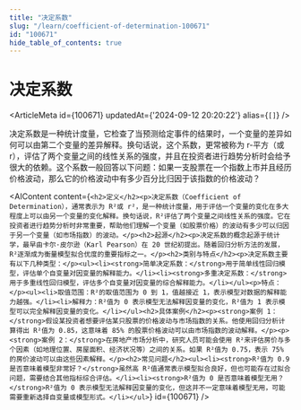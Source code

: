 ```yaml
---
title: "决定系数"
slug: "/learn/coefficient-of-determination-100671"
id: "100671"
hide_table_of_contents: true
---
```



# 决定系数

<ArticleMeta id={100671} updatedAt={'2024-09-12 20:20:22'} alias={`[]`} />
<div className='border-solid border-b border-t-0 my-4 border-[var(--ifm-color-gray-300)]' />

决定系数是一种统计度量，它检查了当预测给定事件的结果时，一个变量的差异如何可以由第二个变量的差异解释。换句话说，这个系数，更常被称为 r-平方（或 r），评估了两个变量之间的线性关系的强度，并且在投资者进行趋势分析时会给予很大的依赖。这个系数一般回答以下问题：如果一支股票在一个指数上市并且经历价格波动，那么它的价格波动中有多少百分比归因于该指数的价格波动？

<AIContent content={`<h2>定义</h2><p>决定系数（Coefficient of Determination），通常表示为 R²或 r²，是一种统计度量，用于评估一个变量的变化在多大程度上可以由另一个变量的变化解释。换句话说，R²评估了两个变量之间线性关系的强度。它在投资者进行趋势分析时非常重要，帮助他们理解一个变量（如股票价格）的波动有多少可以归因于另一个变量（如市场指数）的波动。</p><h2>起源</h2><p>决定系数的概念起源于统计学，最早由卡尔·皮尔逊（Karl Pearson）在 20 世纪初提出。随着回归分析方法的发展，R²逐渐成为衡量模型拟合优度的重要指标之一。</p><h2>类别与特点</h2><p>决定系数主要有以下几种类型：</p><ul><li><strong>简单决定系数：</strong>用于简单线性回归模型，评估单个自变量对因变量的解释能力。</li><li><strong>多重决定系数：</strong>用于多重线性回归模型，评估多个自变量对因变量的综合解释能力。</li></ul><p>特点：</p><ul><li>取值范围：R²的取值范围为 0 到 1，值越接近 1，表示模型对数据的解释能力越强。</li><li>解释力：R²值为 0 表示模型无法解释因变量的变化，R²值为 1 表示模型可以完全解释因变量的变化。</li></ul><h2>具体案例</h2><p><strong>案例 1：</strong>假设某投资者想要评估某只股票的价格波动与市场指数的关系。他使用回归分析计算得出 R²值为 0.85，这意味着 85% 的股票价格波动可以由市场指数的波动解释。</p><p><strong>案例 2：</strong>在房地产市场分析中，研究人员可能会使用 R²来评估房价与多个因素（如地理位置、房屋面积、经济状况等）之间的关系。如果 R²值为 0.75，表示 75% 的房价波动可以由这些因素解释。</p><h2>常见问题</h2><ul><li><strong>R²值为 0.9 是否意味着模型非常好？</strong>虽然高 R²值通常表示模型拟合良好，但也可能存在过拟合问题，需要结合其他指标综合评估。</li><li><strong>R²值为 0 是否意味着模型无用？</strong>R²值为 0 表示模型无法解释因变量的变化，但这并不一定意味着模型无用，可能需要重新选择自变量或模型形式。</li></ul>`} id={100671} />
